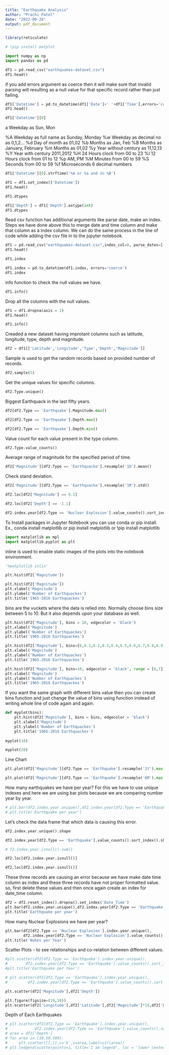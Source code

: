 ```yaml
---
title: "Earthquake Analysis"
author: "Prachi Patel"
date: "2022-09-28"
output: pdf_document
---
```


```r
library(reticulate)
```

```python
# !pip install matplot
```


```python
import numpy as np
import pandas as pd
```


```python
df1 = pd.read_csv("earthquakes-dataset.csv")
df1.head()
```

if you add errors argument as coerce then it will make sure that invalid parsing will resulting as a null value for that specific record rather than just failing.

```python
df1['Datetime'] = pd.to_datetime(df1['Date']+' '+df1['Time'],errors='coerce')
df1.head()
```

```python
df1['Datetime'][0]
```

a Weekday as Sun, Mon

%A Weekday as full name as Sunday, Monday
%w Weekday as decimal no as 0,1,2...
%d Day of month as 01,02
%b Months as Jan, Feb
%B Months as January, February
%m Months as 01,02
%y Year without century as 11,12,13
%Y Year with century 2011,2012
%H 24 Hours clock from 00 to 23
%I 12 Hours clock from 01 to 12
%p AM, PM
%M Minutes from 00 to 59
%S Seconds from 00 to 59
%f Microseconds 6 decimal numbers

```python
df1['Datetime'][0].strftime('%A or %a and in %B')
```

```python
df1 = df1.set_index(['Datetime'])
df1.head()
```

```python
df1.dtypes
```

```python
df1['Depth'] = df1['Depth'].astype(int)
df1.dtypes
```

Read csv function has additional arguments like parse date, make an index.
Steps we have done above this to merge date and time column and make that column as a index column.
We can do the same process in the line of code while adding the csv file in to the jupyter notebook.

```python
df1 = pd.read_csv("earthquakes-dataset.csv",index_col=0, parse_dates=[['Date','Time']])
df1.head()
```

```python
df1.index
```

```python
df1.index = pd.to_datetime(df1.index, errors='coerce')
df1.index
```

info function to check the null values we have.

```python
df1.info()
```

Drop all the columns with the null values.

```python
df1 = df1.dropna(axis = 1)
df1.head()
```

```python
df1.info()
```

Creaded a new dataset having improtant columns such as latitude, longitude, type, depth and magnitude.

```python
df2 = df1[['Latitude','Longitude','Type','Depth','Magnitude']]
```

Sample is used to get the random records based on provided number of records.

```python
df2.sample(5)
```

Get the unique values for specific columns.

```python
df2.Type.unique()
```

Biggest Earthquack in the last fifty years.

```python
df2[df2.Type == 'Earthquake'].Magnitude.max()
```

```python
df2[df2.Type == 'Earthquake'].Depth.max()
```

```python
df2[df2.Type == 'Earthquake'].Depth.min()
```

Value count for each value present in the type column.

```python
df2.Type.value_counts()
```

Average range of magnitude for the specified period of time.

```python
df2['Magnitude'][df2.Type == 'Earthquacke'].resample('1D').mean()
```

Check stand deviation.

```python
df2['Magnitude'][df2.Type == 'Earthquacke'].resample('1M').std()
```

```python
df2.loc[df2['Magnitude'] == 9.1]
```

```python
df2.loc[df2['Depth'] == -1.1]
```

```python
df2.index.year[df2.Type == 'Nuclear Explosion'].value_counts().sort_index()
```

To Install packages in Jupyter Notebook you can use conda or pip install.
Ex.,
conda install matplotlib
or
pip install matplotlib
or
!pip install matplotlib

```python
import matplotlib as mpl
import matplotlib.pyplot as plt
```

inline is used to enable static images of the plots into the notebook environment.

```python
'%matplotlib inlin'
```

```python
plt.hist(df2['Magnitude'])
```

```python
plt.hist(df2['Magnitude'])
plt.xlabel('Magnitude')
plt.ylabel('Number of Earthquackes')
plt.title('1965-2016 Earthquackes')
```

bins are the vuckets where the data is relied into.
Normally choose bins size between 5 to 10. But it also depends upon your database as well.

```python
plt.hist(df2['Magnitude'], bins = 10, edgecolor = 'black')
plt.xlabel('Magnitude')
plt.ylabel('Number of Earthquackes')
plt.title('1965-2016 Earthquackes')
```

```python
plt.hist(df2['Magnitude'], bins=[6,6.1,6.2,6.3,6.4,6.5,6.6,6.7,6.8,6.9,7], edgecolor = 'black')
plt.xlabel('Magnitude')
plt.ylabel('Number of Earthquackes')
plt.title('1965-2016 Earthquackes')
```

```python
plt.hist(df2['Magnitude'], bins=10, edgecolor = 'black', range = [6,7])
plt.xlabel('Magnitude')
plt.ylabel('Number of Earthquackes')
plt.title('1965-2016 Earthquackes')
```

If you want the same graph with different bins value then you can create bins function and just change the value of bins using function instead of writing whole line of code again and again.

```python
def myplot(bins):
    plt.hist(df2['Magnitude'], bins = bins, edgecolor = 'black')
    plt.xlabel('Magnitude')
    plt.ylabel('Number of Earthquackes')
    plt.title('1965-2016 Earthquackes')
    
myplot(10)
```

```python
myplot(20)
```

Line Chart

```python
plt.plot(df2['Magnitude'][df2.Type == 'Earthquake'].resample('1Y').max())
```

```python
plt.plot(df2['Magnitude'][df2.Type == 'Earthquake'].resample('6M').max())
```

How many earthquakes we have per year?
For this we have to use unique indexes and here we are using bar plots because we are comparing number year by year.

```python
# plt.bar(df2.index.year.unique(),df2.index.year[df2.Type == 'Earthquake'].value_counts().sort_index())
# plt.title('Earthquake per year')
```

Let's check the data frame that which data is causing this error.

```python
df2.index.year.unique().shape
```

```python
df2.index.year[df2.Type == 'Earthquake'].value_counts().sort_index().shape
```

```python
# f2.index.year.isnull().sum()
```

```python
df2.loc[df2.index.year.isnull()]
```

```python
df2.loc[df2.index.year.isnull()]
```

These three records are causing an error because we have make date time column as index and these three records have not proper formatted value.
so, first delete these values and then once again create an index for date_time column.

```python
df2 = df2.reset_index().dropna().set_index('Date_Time')
plt.bar(df2.index.year.unique(),df2.index.year[df2.Type == 'Earthquake'].value_counts().sort_index())
plt.title('Earthquake per year')
```

How many Nuclear Explosions we have per year?

```python
plt.bar(df2[df2.Type == 'Nuclear Explosion'].index.year.unique(),
        df2.index.year[df2.Type == 'Nuclear Explosion'].value_counts().sort_index())
plt.title('Nukes per Year')
```

Scatter Plots - to see relationships and co-relation between different values.

```python
#plt.scatter(df2[df2.Type == 'Earthquake'].index.year.unique(),
#        df2.index.year[df2.Type == 'Earthquake'].value_counts().sort_index())
#plt.title('Earthquake per Year')
```

```python
# plt.scatter(df2[df2.Type == 'Earthquake'].index.year.unique(),
#         df2.index.year[df2.Type == 'Earthquake'].value_counts().sort_index(), df2['Depth'], 'green', alpha=0.7)
```

```python
plt.scatter(df2['Magnitude'],df2['Depth'])
```

```python
plt.figure(figsize=(19,10))
plt.scatter(df2['Longitude'],df2['Latitude'],df2['Magnitude']*10,df2['Depth'])
```

Depth of Each Earthquakes

```python
# plt.scatter(df2[df2.Type == 'Earthquake'].index.year.unique(),
#            df2.index.year[df2.Type == 'Earthquake'].value_counts().sort_index(),df2['Depth'],'green',alpha = 0.7)
# area = df2['Depth']
# for area in [10,50,100]:
#     plt.scatter([],[],c='k',s=area,label=str(area))
# plt.ledgend(scatterpoints=1, title='I am legend', loc = 'lower center')
```

